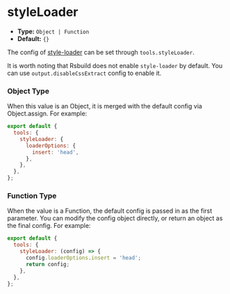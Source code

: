 # styleLoader

- **Type:** `Object | Function`
- **Default:** `{}`

The config of [style-loader](https://github.com/webpack-contrib/style-loader) can be set through `tools.styleLoader`.

It is worth noting that Rsbuild does not enable `style-loader` by default. You can use `output.disableCssExtract` config to enable it.

### Object Type

When this value is an Object, it is merged with the default config via Object.assign. For example:

```js
export default {
  tools: {
    styleLoader: {
      loaderOptions: {
        insert: 'head',
      },
    },
  },
};
```

### Function Type

When the value is a Function, the default config is passed in as the first parameter. You can modify the config object directly, or return an object as the final config. For example:

```js
export default {
  tools: {
    styleLoader: (config) => {
      config.loaderOptions.insert = 'head';
      return config;
    },
  },
};
```
